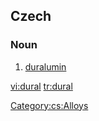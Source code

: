 ==Czech==

===Noun===
{{cs-noun|g=m}}

# [[duralumin]]

[[Category:cs:Alloys]]

[[vi:dural]]
[[tr:dural]]